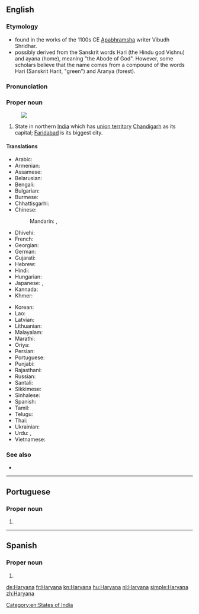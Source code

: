 ==English==
{{wikipedia}}
===Etymology===
* found in the works of the 1100s CE [[Apabhramsha]] writer Vibudh Shridhar.
* possibly derived from the Sanskrit words Hari (the Hindu god Vishnu) and ayana (home), meaning "the Abode of God". However, some scholars believe that the name comes from a compound of the words Hari (Sanskrit Harit, "green") and Aranya (forest).
===Pronunciation===
{{rfp|en}}
===Proper noun===
{{en-proper noun}}
[[Image:Haryana in India (disputed hatched).svg|thumb|]]

# State in northern [[India]] which has [[union territory]] [[Chandigarh]] as its capital; [[Faridabad]] is its biggest city.

====Translations====
{{trans-top|state}}
* Arabic: {{t|ar|هَارِيَانَا|f|tr=hariyānā}}
* Armenian: {{t|hy|Հարյանա|sc=Armn}}
* Assamese: {{t-needed|as}}
* Belarusian: {{t|be|Хар'яна|f|tr=Xar'jána}}
* Bengali: {{t|bn|হরিয়ানা|sc=Beng}}
* Bulgarian: {{t|bg|Харяна|f|tr=Harjána}}
* Burmese: {{t|my|ဟာရိယာန|sc=Mymr}}
* Chhattisgarhi: {{t-needed|hne}}
* Chinese:
*: Mandarin: {{t|cmn|哈里亞納邦|sc=Hani}}, {{t|cmn|哈里亚纳邦|tr=Hālǐyànà-bāng|sc=Hani}}
* Dhivehi: {{t|dv|ހަރިޔާނާ|sc=Thaa}}
* French: {{t+|fr|Haryana}}
* Georgian: {{t|ka|ჰარიანა|sc=Geor}}
* German: {{t+|de|Haryana}}
* Gujarati: {{t|gu|હરિયાણા|tr=hariyāṇā|sc=Gujr}}
* Hebrew: {{t|he|הריאנה}}
* Hindi: {{t+|hi|हरियाणा|tr=hariyāṇā}}
* Hungarian: {{t+|hu|Harijána}}
* Japanese: {{t|ja|ハリヤーナー州|tr=Hariyānā-shū}}, {{t|ja|ハリヤーナー|tr=Hariyānā}}
* Kannada: {{t+|kn|ಹರಿಯಾಣ|sc=Knda}}
* Khmer: {{t-needed|km}}
{{trans-mid}}
* Korean: {{t|ko|하리아나 주|sc=Kore}}
* Lao: {{t-needed|lo}}
* Latvian: {{t|lv|Harjāna}}
* Lithuanian: {{t|lt|Harjana}}
* Malayalam: {{t|ml|ഹരിയാണ|sc=Mlym}}
* Marathi: {{t|mr|हरियाणा|tr=hariyāṇā|sc=Deva}}
* Oriya: {{t|or|ହରିଆନା|sc=Orya}}
* Persian: {{t|fa|هاریانا}}
* Portuguese: {{t|pt|Haryana}}
* Punjabi: {{t|pa|ਹਰਿਆਣਾ|sc=Guru}}
* Rajasthani: {{t-needed|raj}}
* Russian: {{t|ru|Харья́на|f}}
* Santali: {{t-needed|sat}}
* Sikkimese: {{t-needed|sip}}
* Sinhalese: {{t-needed|si}}
* Spanish: {{t|es|Haryana}}
* Tamil: {{t|ta|அரியானா|sc=Taml}}
* Telugu: {{t+|te|హర్యానా}}
* Thai: {{t|th|รัฐหรยาณา|tr=rát hŏn-yaa-naa}}
* Ukrainian: {{t|uk|Хар'яна|f|tr=Xar'jána}}
* Urdu: {{t|ur|ہریانہ|tr=hariyāṇā}}, {{t|ur|ہاریانا|tr=hariyāṇā}}
* Vietnamese: {{t|vi|Haryana}}
{{trans-bottom}}

===See also===
* {{list:states of India/en}}

[[Category:en:States of India]]

----

==Portuguese==

===Proper noun===
{{pt-proper noun|m}}

# {{place|pt|state|in northern|c/India|t1=Haryana}}

----

==Spanish==
{{wikipedia|lang=es}}

===Proper noun===
{{es-proper noun}}

# {{place|es|state|c/India|t1=Haryana}}

[[de:Haryana]]
[[fr:Haryana]]
[[kn:Haryana]]
[[hu:Haryana]]
[[nl:Haryana]]
[[simple:Haryana]]
[[zh:Haryana]]